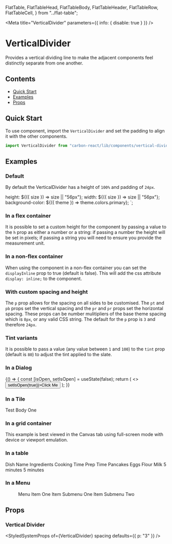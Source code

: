 
  FlatTable,
  FlatTableHead,
  FlatTableBody,
  FlatTableHeader,
  FlatTableRow,
  FlatTableCell,
} from "../flat-table";

<Meta title="VerticalDivider" parameters={{ info: { disable: true } }} />

# VerticalDivider

Provides a vertical dividing line to make the adjacent components feel distinctly separate from one another.

## Contents

- [Quick Start](#quick-start)
- [Examples](#examples)
- [Props](#props)

## Quick Start

To use component, import the `VerticalDivider` and set the padding to align it with the other components.

```javascript
import VerticalDivider from "carbon-react/lib/components/vertical-divider";
```

## Examples

### Default

By default the VerticalDivider has a height of `100%` and padding of `24px`.

  height: ${({ size }) => size || "56px"};
  width: ${({ size }) => size || "56px"};
  background-color: ${({ theme }) => theme.colors.primary};
`;

<Canvas>
  <Story name="default">
    <div style={{ display: "inline-flex" }}>
      <Square />
      <VerticalDivider />
      <Square />
      <VerticalDivider />
      <Square />
      <VerticalDivider />
      <Square />
      <VerticalDivider />
      <Square />
      <VerticalDivider />
      <Square />
      <VerticalDivider />
      <Square />
      <VerticalDivider />
      <Square />
      <VerticalDivider />
      <Square />
    </div>
  </Story>
</Canvas>

### In a flex container

It is possible to set a custom height for the component by passing a value to the `h` prop as either a number or a string:
if passing a number the height will be set in pixels; if passing a string you will need to ensure you provide the measurement unit.

<Canvas>
  <Story name="in a flex container">
    <div
      style={{
        display: "flex",
        justifyContent: "center",
        alignItems: "center",
        height: 24,
      }}
    >
      <Icon type="home" />
      <VerticalDivider h={16} />
      <Icon type="settings" />
      <VerticalDivider h={16} />
      <Icon type="add" />
      <VerticalDivider h={16} />
      <Icon type="minus" />
      <VerticalDivider h={16} />
      <Icon type="info" />
      <VerticalDivider h={16} />
      <Icon type="warning" />
      <VerticalDivider h={16} />
      <Icon type="chevron_up" />
      <VerticalDivider h={16} />
      <Icon type="chevron_down" />
      <VerticalDivider h={16} />
      <Icon type="edit" />
    </div>
  </Story>
</Canvas>

### In a non-flex container

When using the component in a non-flex container you can set the `displayInline` prop to true (default is false). This will
add the css attribute `display: inline;` to the component.

<Canvas>
  <Story
    name="in a non-flex container"
    parameters={{ chromatic: { disableSnapshot: true } }}
  >
    <div
      style={{
        display: "inline-block",
        width: "620px",
        height: "auto",
        margin: "0px 180px",
      }}
    >
      <Icon type="home" />
      <VerticalDivider displayInline />
      <Icon type="settings" />
      <VerticalDivider displayInline />
      <Icon type="add" />
      <VerticalDivider displayInline />
      <Icon type="minus" />
      <VerticalDivider displayInline />
      <Icon type="info" />
      <VerticalDivider displayInline />
      <Icon type="warning" />
      <VerticalDivider displayInline />
      <Icon type="chevron_up" />
      <VerticalDivider displayInline />
      <Icon type="chevron_down" />
      <VerticalDivider displayInline />
      <Icon type="edit" />
    </div>
  </Story>
</Canvas>

### With custom spacing and height

The `p` prop allows for the spacing on all sides to be customised. The `pt` and `pb` props set the vertical spacing and
the `pr` and `pr` props set the horizontal spacing. These props can be number mulitipliers of the base
theme spacing which is `8px`, or any valid CSS string. The default for the `p` prop is `3` and therefore `24px`.

<Canvas>
  <Story name="with custom spacing and height">
    <div style={{ display: "inline-flex" }}>
      <div>
        <Square />
        <VerticalDivider h="100px" pt={1} pb={1} />
        <Square />
      </div>
      <VerticalDivider pl={1} pr={1} h={185} />
      <div>
        <Square />
        <VerticalDivider h="100px" pt={2} pb={2} />
        <Square />
      </div>
      <VerticalDivider pl={2} pr={2} h={200} />
      <div>
        <Square />
        <VerticalDivider h="100px" pt={3} pb={3} />
        <Square />
      </div>
      <VerticalDivider pl={3} pr={3} h={215} />
      <div>
        <Square />
        <VerticalDivider h="100px" pt={4} pb={4} />
        <Square />
      </div>
      <VerticalDivider pl={4} pr={4} h={230} />
      <div>
        <Square />
        <VerticalDivider h="100px" pt={5} pb={5} />
        <Square />
      </div>
      <VerticalDivider pl={5} pr={5} h={245} />
      <div>
        <Square />
        <VerticalDivider h="100px" pt={6} pb={6} />
        <Square />
      </div>
      <VerticalDivider pl={6} pr={6} h={260} />
      <div>
        <Square />
        <VerticalDivider h="100px" pt={7} pb={7} />
        <Square />
      </div>
    </div>
  </Story>
</Canvas>

### Tint variants

It is possible to pass a value (any value between `1` and `100`) to the `tint` prop (default is `80`) to adjust the tint
applied to the slate.

<Canvas>
  <Story name="with custom tint">
    <div style={{ display: "inline-flex" }}>
      <Square />
      <VerticalDivider tint={20} />
      <Square />
      <VerticalDivider tint={75} />
      <Square />
      <VerticalDivider tint={80} />
      <Square />
      <VerticalDivider tint={90} />
      <Square />
    </div>
  </Story>
</Canvas>

### In a Dialog

<Canvas>
  <Story name="in a dialog" parameters={{ chromatic: { disableSnapshot: true } }}>
    {() => {
      const [isOpen, setIsOpen] = useState(false);
      return (
        <>
          <Button onClick={() => setIsOpen(true)}>Click Me</Button>
          <Dialog title="Title" open={isOpen} onCancel={() => setIsOpen(false)}>
            <div style={{ display: "inline-flex" }}>
              <Square />
              <VerticalDivider />
              <Square />
              <VerticalDivider />
              <Square />
              <VerticalDivider />
              <Square />
              <VerticalDivider />
              <Square />
              <VerticalDivider />
              <Square />
              <VerticalDivider />
              <Square />
            </div>
          </Dialog>
        </>
      );
    }}
  </Story>
</Canvas>

### In a Tile

<Canvas>
  <Story name="in a tile">
    <Tile width={800} orientation="vertical">
      <Content title="Test Title One">Test Body One</Content>
      <div style={{ display: "inline-flex", height: 40 }}>
        <Square size="40px" />
        <VerticalDivider pt={1} pb={1} pl={3} pr={3} />
        <Square size="40px" />
        <VerticalDivider pt={1} pb={1} pl={3} pr={3} />
        <Square size="40px" />
        <VerticalDivider pt={1} pb={1} pl={3} pr={3} />
        <Square size="40px" />
        <VerticalDivider pt={1} pb={1} pl={3} pr={3} />
        <Square size="40px" />
        <VerticalDivider pt={1} pb={1} pl={3} pr={3} />
        <Square size="40px" />
        <VerticalDivider pt={1} pb={1} pl={3} pr={3} />
        <Square size="40px" />
        <VerticalDivider pt={1} pb={1} pl={3} pr={3} />
        <Square size="40px" />
        <VerticalDivider pt={1} pb={1} pl={3} pr={3} />
        <Square size="40px" />
      </div>
    </Tile>
  </Story>
</Canvas>

### In a grid container

This example is best viewed in the Canvas tab using full-screen mode with device or viewport emulation.

<Canvas>
  <Story name="in grid container" parameters={{ info: { disable: true } }}>
    <GridContainer>
      <GridItem
        alignSelf="stretch"
        justifySelf="stretch"
        gridColumn="1"
        gridColumn="1 / 2"
        gridRow="1 / 2"
      >
        <Square size="40px" />
        <VerticalDivider h={100} />
        <Square size="40px" />
      </GridItem>
      <GridItem
        alignSelf="stretch"
        justifySelf="stretch"
        gridColumn="3 / 4"
        gridRow="1 /2 "
      >
        <VerticalDivider h={180} />
      </GridItem>
      <GridItem
        alignSelf="stretch"
        justifySelf="stretch"
        gridColumn="5 / 6"
        gridRow="1 / 2"
      >
        <Square size="40px" />
        <VerticalDivider h={100} />
        <Square size="40px" />
      </GridItem>
      <GridItem
        alignSelf="stretch"
        justifySelf="stretch"
        gridColumn="7 / 8"
        gridRow="1 / 2"
      >
        <VerticalDivider h={180} />
      </GridItem>
      <GridItem
        alignSelf="stretch"
        justifySelf="stretch"
        gridColumn="9 / 10"
        gridRow="1 / 2"
      >
        <Square size="40px" />
        <VerticalDivider h={100} />
        <Square size="40px" />
      </GridItem>
    </GridContainer>
  </Story>
</Canvas>

### In a table

<Canvas>
  <Story name="in a table">
    <FlatTable>
      <FlatTableHead>
        <FlatTableRow>
          <FlatTableHeader>Dish Name</FlatTableHeader>
          <FlatTableHeader>Ingredients</FlatTableHeader>
          <FlatTableHeader>Cooking Time</FlatTableHeader>
          <FlatTableHeader>Prep Time</FlatTableHeader>
        </FlatTableRow>
      </FlatTableHead>
      <FlatTableBody>
        <FlatTableRow>
          <FlatTableCell>Pancakes</FlatTableCell>
          <FlatTableCell>
            Eggs
            <VerticalDivider displayInline />
            Flour
            <VerticalDivider displayInline />
            Milk
          </FlatTableCell>
          <FlatTableCell>5 minutes</FlatTableCell>
          <FlatTableCell>5 minutes</FlatTableCell>
        </FlatTableRow>
      </FlatTableBody>
    </FlatTable>
  </Story>
</Canvas>

### In a Menu

<Canvas>
  <Story name="in a menu">
    <div style={{ minHeight: 120 }}>
      <Menu menuType="dark">
        <MenuItem href="#">Menu Item One</MenuItem>
        <VerticalDivider height={24} p={1} tint={20} />
        <MenuItem submenu="Menu Item Three">
          <MenuItem href="#">Item Submenu One</MenuItem>
          <MenuItem href="#">Item Submenu Two</MenuItem>
        </MenuItem>
      </Menu>
    </div>
  </Story>
</Canvas>

## Props

### Vertical Divider

<StyledSystemProps of={VerticalDivider} spacing defaults={{ p: "3" }} />
